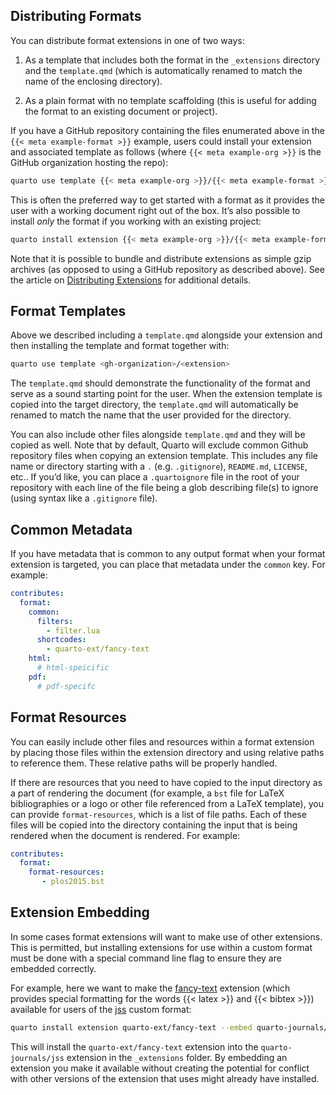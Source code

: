 ## Distributing Formats

You can distribute format extensions in one of two ways:

1.  As a template that includes both the format in the `_extensions` directory and the `template.qmd` (which is automatically renamed to match the name of the enclosing directory).

2.  As a plain format with no template scaffolding (this is useful for adding the format to an existing document or project).

If you have a GitHub repository containing the files enumerated above in the `{{< meta example-format >}}` example, users could install your extension and associated template as follows (where `{{< meta example-org >}}` is the GitHub organization hosting the repo):

``` bash
quarto use template {{< meta example-org >}}/{{< meta example-format >}}
```

This is often the preferred way to get started with a format as it provides the user with a working document right out of the box. It's also possible to install *only* the format if you working with an existing project:

``` bash
quarto install extension {{< meta example-org >}}/{{< meta example-format >}}
```

Note that it is possible to bundle and distribute extensions as simple gzip archives (as opposed to using a GitHub repository as described above). See the article on [Distributing Extensions](../extensions/distributing.qmd) for additional details.

## Format Templates

Above we described including a `template.qmd` alongside your extension and then installing the template and format together with:

``` bash
quarto use template <gh-organization>/<extension>
```

The `template.qmd` should demonstrate the functionality of the format and serve as a sound starting point for the user. When the extension template is copied into the target directory, the `template.qmd` will automatically be renamed to match the name that the user provided for the directory.

You can also include other files alongside `template.qmd` and they will be copied as well. Note that by default, Quarto will exclude common Github repository files when copying an extension template. This includes any file name or directory starting with a `.` (e.g. `.gitignore`), `README.md`, `LICENSE`, etc.. If you'd like, you can place a `.quartoignore` file in the root of your repository with each line of the file being a glob describing file(s) to ignore (using syntax like a `.gitignore` file).

## Common Metadata

If you have metadata that is common to any output format when your format extension is targeted, you can place that metadata under the `common` key. For example:

``` yaml
contributes:
  format:
    common:
      filters:
        - filter.lua
      shortcodes:
        - quarto-ext/fancy-text
    html:
      # html-speicific
    pdf:
      # pdf-specifc
```

## Format Resources

You can easily include other files and resources within a format extension by placing those files within the extension directory and using relative paths to reference them. These relative paths will be properly handled.

If there are resources that you need to have copied to the input directory as a part of rendering the document (for example, a `bst` file for LaTeX bibliographies or a logo or other file referenced from a LaTeX template), you can provide `format-resources`, which is a list of file paths. Each of these files will be copied into the directory containing the input that is being rendered when the document is rendered. For example:

```yaml
contributes:
  format:
    format-resources:
       - plos2015.bst
```

## Extension Embedding

In some cases format extensions will want to make use of other extensions. This is permitted, but installing extensions for use within a custom format must be done with a special command line flag to ensure they are embedded correctly.

For example, here we want to make the [fancy-text](https://github.com/quarto-ext/fancy-text) extension (which provides special formatting for the words {{< latex >}} and {{< bibtex >}}) available for users of the [jss](https://github.com/quarto-journals/jss) custom format:

``` bash
quarto install extension quarto-ext/fancy-text --embed quarto-journals/jss
```

This will install the `quarto-ext/fancy-text` extension into the `quarto-journals/jss` extension in the `_extensions` folder. By embedding an extension you make it available without creating the potential for conflict with other versions of the extension that uses might already have installed.

